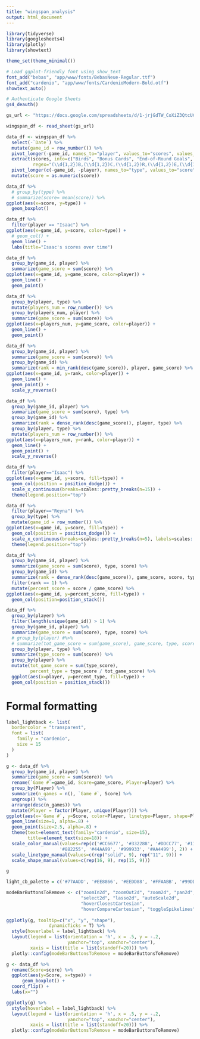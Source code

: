 ```yaml
---
title: "wingspan_analysis"
output: html_document
---
```


```r
library(tidyverse)
library(googlesheets4)
library(plotly)
library(showtext)

theme_set(theme_minimal())

# Load ggplot-friendly font using show_text
font_add("bebas", "app/www/fonts/BebasNeue-Regular.ttf")
font_add("cardenio", "app/www/fonts/CardenioModern-Bold.otf")
showtext_auto()
```

```r
# Authenticate Google Sheets
gs4_deauth()

gs_url <- "https://docs.google.com/spreadsheets/d/1-jrjGdTW_CoXiZ3QtcUCUdGj0ur-9lGbUpgIHg1zJwE/edit?usp=sharing"

wingspan_df <- read_sheet(gs_url)
```

```r
data_df <- wingspan_df %>%
  select(-`Date`) %>%
  mutate(game_id = row_number()) %>%
  pivot_longer(-game_id, names_to="player", values_to="scores", values_drop_na=T) %>%
  extract(scores, into=c("Birds", "Bonus Cards", "End-of-Round Goals", "Eggs", "Food on Cards", "Tucked Cards"),
          regex="(\\d{1,2})B,(\\d{1,2})C,(\\d{1,2})R,(\\d{1,2})E,(\\d{1,2})F,(\\d{1,2})T", remove=T) %>%
  pivot_longer(c(-game_id, -player), names_to="type", values_to="score") %>%
  mutate(score = as.numeric(score))
```

```r
data_df %>%
  # group_by(type) %>%
  # summarize(score= mean(score)) %>%
ggplot(aes(x=score, y=type)) +
  geom_boxplot()
```

```r
data_df %>%
  filter(player == "Isaac") %>%
ggplot(aes(x=game_id, y=score, color=type)) +
  # geom_col() +
  geom_line() +
  labs(title="Isaac's scores over time")
```
```r
data_df %>%
  group_by(game_id, player) %>%
  summarize(game_score = sum(score)) %>%
ggplot(aes(x=game_id, y=game_score, color=player)) +
  geom_line() +
  geom_point()
```
```r
data_df %>%
  group_by(player, type) %>%
  mutate(players_num = row_number()) %>%
  group_by(players_num, player) %>%
  summarize(game_score = sum(score)) %>%
ggplot(aes(x=players_num, y=game_score, color=player)) +
  geom_line() +
  geom_point()
```

```r
data_df %>%
  group_by(game_id, player) %>%
  summarize(game_score = sum(score)) %>%
  group_by(game_id) %>%
  summarize(rank = min_rank(desc(game_score)), player, game_score) %>%
ggplot(aes(x=game_id, y=rank, color=player)) +
  geom_line() +
  geom_point() +
  scale_y_reverse()
```
```r
data_df %>%
  group_by(game_id, player) %>%
  summarize(game_score = sum(score), type) %>%
  group_by(game_id) %>%
  summarize(rank = dense_rank(desc(game_score)), player, type) %>%
  group_by(player, type) %>%
  mutate(players_num = row_number()) %>%
ggplot(aes(x=players_num, y=rank, color=player)) +
  geom_line() +
  geom_point() +
  scale_y_reverse()
```


```r
data_df %>%
  filter(player=="Isaac") %>%
ggplot(aes(x=game_id, y=score, fill=type)) +
  geom_col(position = position_dodge()) +
  scale_x_continuous(breaks=scales::pretty_breaks(n=15)) +
  theme(legend.position="top")
```

```r
data_df %>%
  filter(player=="Reyna") %>%
  group_by(type) %>%
  mutate(game_id = row_number()) %>%
ggplot(aes(x=game_id, y=score, fill=type)) +
  geom_col(position = position_dodge()) +
  scale_x_continuous(breaks=scales::pretty_breaks(n=5), labels=scales::number_format(accuracy=1)) +
  theme(legend.position="top")
```


```r
data_df %>%
  group_by(game_id, player) %>%
  summarize(game_score = sum(score), type, score) %>%
  group_by(game_id) %>%
  summarize(rank = dense_rank(desc(game_score)), game_score, score, type) %>%
  filter(rank == 1) %>%
  mutate(percent_score = score / game_score) %>%
ggplot(aes(x=game_id, y=percent_score, fill=type)) +
  geom_col(position=position_stack())
```




```r
data_df %>%
  group_by(player) %>%
  filter(length(unique(game_id)) > 1) %>%
  group_by(game_id, player) %>%
  summarize(game_score = sum(score), type, score) %>%
  # group_by(player) #%>%
  # summarize(tot_game_score = sum(game_score), game_score, type, score) %>%
  group_by(player, type) %>%
  summarize(type_score = sum(score)) %>%
  group_by(player) %>%
  mutate(tot_game_score = sum(type_score),
         percent_type = type_score / tot_game_score) %>%
  ggplot(aes(x=player, y=percent_type, fill=type)) +
  geom_col(position = position_stack())
```

# Formal formatting
```r
label_lightback <- list(
  bordercolor = "transparent",
  font = list(
    family = "cardenio",
    size = 15
  )
)

g <- data_df %>%
  group_by(game_id, player) %>%
  summarize(game_score = sum(score)) %>%
  rename(`Game #`=game_id, Score=game_score, Player=player) %>%
  group_by(Player) %>%
  summarize(n_games = n(), `Game #`, Score) %>%
  ungroup() %>%
  arrange(desc(n_games)) %>%
  mutate(Player = factor(Player, unique(Player))) %>%
ggplot(aes(x=`Game #`, y=Score, color=Player, linetype=Player, shape=Player)) +
  geom_line(size=1, alpha=.8) +
  geom_point(size=2.5, alpha=.8) +
  theme(text=element_text(family="cardenio", size=15),
        title=element_text(size=18)) +
  scale_color_manual(values=rep(c('#CC6677', '#332288', '#DDCC77', '#117733', '#88CCEE',
                    '#882255', '#44AA99', '#999933', '#AA4499'), 2)) +
  scale_linetype_manual(values=c(rep("solid", 9), rep("11", 9))) + 
  scale_shape_manual(values=c(rep(16, 9), rep(15, 9)))

g

light_cb_palette = c('#77AADD', '#EE8866', '#EEDD88', '#FFAABB', '#99DDFF', '#44BB99', '#BBCC33', '#AAAA00')

modeBarButtonsToRemove <- c("zoomIn2d", "zoomOut2d", "zoom2d", "pan2d", 
                            "select2d", "lasso2d", "autoScale2d",
                            "hoverClosestCartesian",
                            "hoverCompareCartesian", "toggleSpikelines")
  
ggplotly(g, tooltip=c("x", "y", "shape"),
                dynamicTicks = T) %>%
  style(hoverlabel = label_lightback) %>% 
  layout(legend = list(orientation = 'h', x = .5, y = -.2, 
                       yanchor="top", xanchor="center"),
         xaxis = list(title = list(standoff=20))) %>%
  plotly::config(modeBarButtonsToRemove = modeBarButtonsToRemove)

```

```r
g <- data_df %>%
  rename(Score=score) %>%
  ggplot(aes(y=Score, x=type)) +
      geom_boxplot() +
  coord_flip() +
  labs(x="")

ggplotly(g) %>%
  style(hoverlabel = label_lightback) %>% 
  layout(legend = list(orientation = 'h', x = .5, y = -.2, 
                       yanchor="top", xanchor="center"),
         xaxis = list(title = list(standoff=20))) %>%
  plotly::config(modeBarButtonsToRemove = modeBarButtonsToRemove)
```


